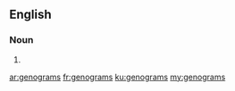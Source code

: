 ==English==

===Noun===
{{head|en|noun plural form}}

# {{plural of|genogram|lang=en}}

[[ar:genograms]]
[[fr:genograms]]
[[ku:genograms]]
[[my:genograms]]